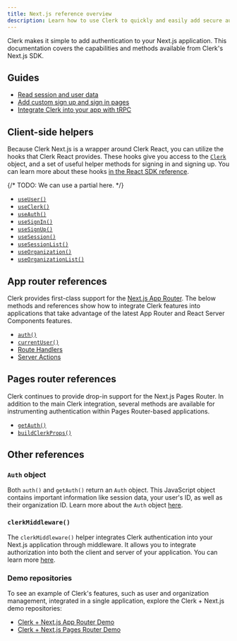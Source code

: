 ```yaml
---
title: Next.js reference overview
description: Learn how to use Clerk to quickly and easily add secure authentication and user management to your Next.js application.
---
```


Clerk makes it simple to add authentication to your Next.js application. This documentation covers the capabilities and methods available from Clerk's Next.js SDK.

## Guides

- [Read session and user data](/docs/references/nextjs/read-session-data)
- [Add custom sign up and sign in pages](/docs/references/nextjs/custom-signup-signin-pages)
- [Integrate Clerk into your app with tRPC](/docs/references/nextjs/trpc)

## Client-side helpers

Because Clerk Next.js is a wrapper around Clerk React, you can utilize the hooks that Clerk React provides. These hooks give you access to the [`Clerk`](/docs/references/javascript/clerk/clerk) object, and a set of useful helper methods for signing in and signing up. You can learn more about these hooks [in the React SDK reference](/docs/references/react/overview).

{/* TODO: We can use a partial here. */}

- [`useUser()`](/docs/references/react/use-user)
- [`useClerk()`](/docs/references/react/use-clerk)
- [`useAuth()`](/docs/references/react/use-auth)
- [`useSignIn()`](/docs/references/react/use-sign-in)
- [`useSignUp()`](/docs/references/react/use-sign-up)
- [`useSession()`](/docs/references/react/use-session)
- [`useSessionList()`](/docs/references/react/use-session-list)
- [`useOrganization()`](/docs/references/react/use-organization)
- [`useOrganizationList()`](/docs/references/react/use-organization-list)

## App router references

Clerk provides first-class support for the [Next.js App Router](https://nextjs.org/docs/app). The below methods and references show how to integrate Clerk features into applications that take advantage of the latest App Router and React Server Components features.

- [`auth()`](/docs/references/nextjs/auth)
- [`currentUser()`](/docs/references/nextjs/current-user)
- [Route Handlers](/docs/references/nextjs/route-handlers)
- [Server Actions](/docs/references/nextjs/server-actions)

## Pages router references

Clerk continues to provide drop-in support for the Next.js Pages Router. In addition to the main Clerk integration, several methods are available for instrumenting authentication within Pages Router-based applications.

- [`getAuth()`](/docs/references/nextjs/get-auth)
- [`buildClerkProps()`](/docs/references/nextjs/build-clerk-props)

## Other references

### `Auth` object

Both `auth()` and `getAuth()` return an `Auth` object. This JavaScript object contains important information like session data, your user's ID, as well as their organization ID. Learn more about the `Auth` object [here](/docs/references/nextjs/auth-object).

### `clerkMiddleware()`

The `clerkMiddleware()` helper integrates Clerk authentication into your Next.js application through middleware. It allows you to integrate authorization into both the client and server of your application. You can learn more [here](/docs/references/nextjs/clerk-middleware).

### Demo repositories

To see an example of Clerk's features, such as user and organization management, integrated in a single application, explore the Clerk + Next.js demo repositories:

- [Clerk + Next.js App Router Demo](https://github.com/clerk/clerk-nextjs-demo-app-router)
- [Clerk + Next.js Pages Router Demo](https://github.com/clerk/clerk-nextjs-demo-pages-router)
